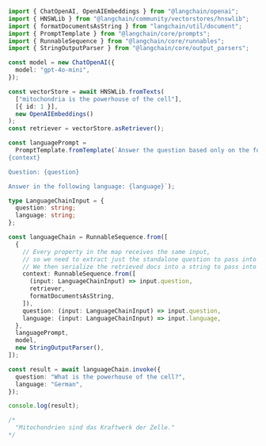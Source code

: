 ```typescript
import { ChatOpenAI, OpenAIEmbeddings } from "@langchain/openai";
import { HNSWLib } from "@langchain/community/vectorstores/hnswlib";
import { formatDocumentsAsString } from "langchain/util/document";
import { PromptTemplate } from "@langchain/core/prompts";
import { RunnableSequence } from "@langchain/core/runnables";
import { StringOutputParser } from "@langchain/core/output_parsers";

const model = new ChatOpenAI({
  model: "gpt-4o-mini",
});

const vectorStore = await HNSWLib.fromTexts(
  ["mitochondria is the powerhouse of the cell"],
  [{ id: 1 }],
  new OpenAIEmbeddings()
);
const retriever = vectorStore.asRetriever();

const languagePrompt =
  PromptTemplate.fromTemplate(`Answer the question based only on the following context:
{context}

Question: {question}

Answer in the following language: {language}`);

type LanguageChainInput = {
  question: string;
  language: string;
};

const languageChain = RunnableSequence.from([
  {
    // Every property in the map receives the same input,
    // so we need to extract just the standalone question to pass into the retriever.
    // We then serialize the retrieved docs into a string to pass into the prompt.
    context: RunnableSequence.from([
      (input: LanguageChainInput) => input.question,
      retriever,
      formatDocumentsAsString,
    ]),
    question: (input: LanguageChainInput) => input.question,
    language: (input: LanguageChainInput) => input.language,
  },
  languagePrompt,
  model,
  new StringOutputParser(),
]);

const result = await languageChain.invoke({
  question: "What is the powerhouse of the cell?",
  language: "German",
});

console.log(result);

/*
  "Mitochondrien sind das Kraftwerk der Zelle."
*/
```